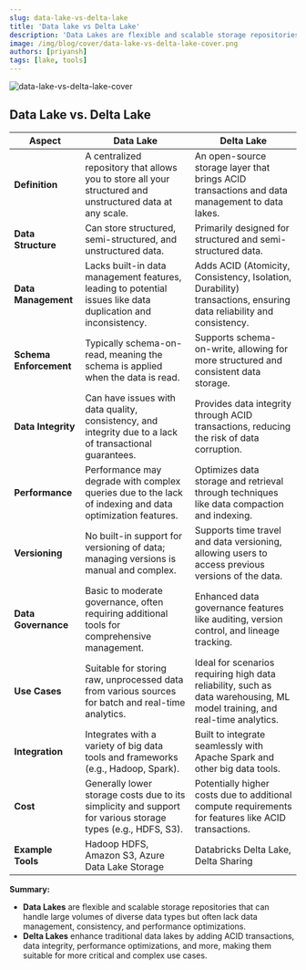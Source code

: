 ```yaml
---
slug: data-lake-vs-delta-lake
title: 'Data lake vs Delta Lake'
description: 'Data Lakes are flexible and scalable storage repositories that can handle largey...'
image: /img/blog/cover/data-lake-vs-delta-lake-cover.png
authors: [priyansh]
tags: [lake, tools]
---
```


![data-lake-vs-delta-lake-cover](/img/blog/cover/data-lake-vs-delta-lake-cover.png)

## Data Lake vs. Delta Lake

| **Aspect**                | **Data Lake**                                              | **Delta Lake**                                                |
|---------------------------|------------------------------------------------------------|---------------------------------------------------------------|
| **Definition**            | A centralized repository that allows you to store all your structured and unstructured data at any scale. | An open-source storage layer that brings ACID transactions and data management to data lakes. |
| **Data Structure**        | Can store structured, semi-structured, and unstructured data. | Primarily designed for structured and semi-structured data.    |
| **Data Management**       | Lacks built-in data management features, leading to potential issues like data duplication and inconsistency. | Adds ACID (Atomicity, Consistency, Isolation, Durability) transactions, ensuring data reliability and consistency. |
| **Schema Enforcement**    | Typically schema-on-read, meaning the schema is applied when the data is read. | Supports schema-on-write, allowing for more structured and consistent data storage. |
| **Data Integrity**        | Can have issues with data quality, consistency, and integrity due to a lack of transactional guarantees. | Provides data integrity through ACID transactions, reducing the risk of data corruption. |
| **Performance**           | Performance may degrade with complex queries due to the lack of indexing and data optimization features. | Optimizes data storage and retrieval through techniques like data compaction and indexing. |
| **Versioning**            | No built-in support for versioning of data; managing versions is manual and complex. | Supports time travel and data versioning, allowing users to access previous versions of the data. |
| **Data Governance**       | Basic to moderate governance, often requiring additional tools for comprehensive management. | Enhanced data governance features like auditing, version control, and lineage tracking. |
| **Use Cases**             | Suitable for storing raw, unprocessed data from various sources for batch and real-time analytics. | Ideal for scenarios requiring high data reliability, such as data warehousing, ML model training, and real-time analytics. |
| **Integration**           | Integrates with a variety of big data tools and frameworks (e.g., Hadoop, Spark). | Built to integrate seamlessly with Apache Spark and other big data tools. |
| **Cost**                  | Generally lower storage costs due to its simplicity and support for various storage types (e.g., HDFS, S3). | Potentially higher costs due to additional compute requirements for features like ACID transactions. |
| **Example Tools**         | Hadoop HDFS, Amazon S3, Azure Data Lake Storage            | Databricks Delta Lake, Delta Sharing                              | 

**Summary:**
- **Data Lakes** are flexible and scalable storage repositories that can handle large volumes of diverse data types but often lack data management, consistency, and performance optimizations.
- **Delta Lakes** enhance traditional data lakes by adding ACID transactions, data integrity, performance optimizations, and more, making them suitable for more critical and complex use cases.


<BlogCTA/>
